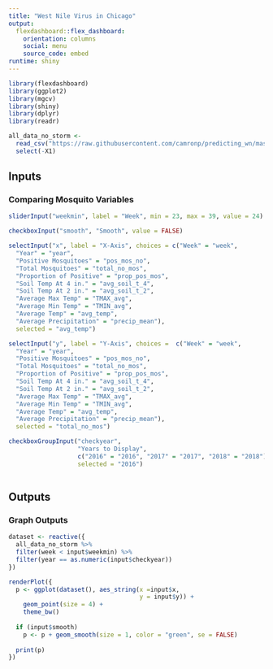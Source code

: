```yaml
---
title: "West Nile Virus in Chicago"
output: 
  flexdashboard::flex_dashboard:
    orientation: columns
    social: menu
    source_code: embed
runtime: shiny
---
```


```r
library(flexdashboard)
library(ggplot2)
library(mgcv)
library(shiny)
library(dplyr)
library(readr)

all_data_no_storm <- 
  read_csv("https://raw.githubusercontent.com/camronp/predicting_wn/master/data/all_data_no_storm") %>% 
  select(-X1)
```

Inputs {.sidebar}
-----------------------------------------------------------------------

### Comparing Mosquito Variables

```r
sliderInput("weekmin", label = "Week", min = 23, max = 39, value = 24)

checkboxInput("smooth", "Smooth", value = FALSE)

selectInput("x", label = "X-Axis", choices = c("Week" = "week",
  "Year" = "year",
  "Positive Mosquitoes" = "pos_mos_no",
  "Total Mosquitoes" = "total_no_mos",
  "Proportion of Positive" = "prop_pos_mos",
  "Soil Temp At 4 in." = "avg_soil_t_4",
  "Soil Temp At 2 in." = "avg_soil_t_2",
  "Average Max Temp" = "TMAX_avg",
  "Average Min Temp" = "TMIN_avg",
  "Average Temp" = "avg_temp",
  "Average Precipitation" = "precip_mean"),
  selected = "avg_temp")

selectInput("y", label = "Y-Axis", choices =  c("Week" = "week",
  "Year" = "year",
  "Positive Mosquitoes" = "pos_mos_no",
  "Total Mosquitoes" = "total_no_mos",
  "Proportion of Positive" = "prop_pos_mos",
  "Soil Temp At 4 in." = "avg_soil_t_4",
  "Soil Temp At 2 in." = "avg_soil_t_2",
  "Average Max Temp" = "TMAX_avg",
  "Average Min Temp" = "TMIN_avg",
  "Average Temp" = "avg_temp",
  "Average Precipitation" = "precip_mean"),
  selected = "total_no_mos")

checkboxGroupInput("checkyear",
                   "Years to Display",
                   c("2016" = "2016", "2017" = "2017", "2018" = "2018"),
                   selected = "2016")
                   

```

Outputs
-----------------------------------------------------------------------

### Graph Outputs

```r
dataset <- reactive({
  all_data_no_storm %>% 
  filter(week < input$weekmin) %>%    
  filter(year == as.numeric(input$checkyear))
})

renderPlot({
  p <- ggplot(dataset(), aes_string(x =input$x, 
                                    y = input$y)) + 
    geom_point(size = 4) +
    theme_bw()
  
  if (input$smooth)
    p <- p + geom_smooth(size = 1, color = "green", se = FALSE)
  
  print(p)
})


```



